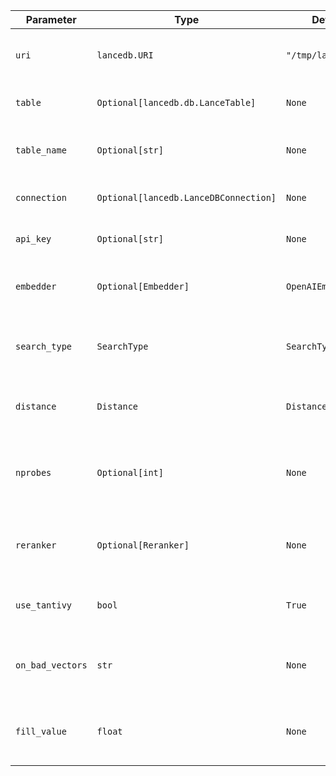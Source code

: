 | Parameter | Type | Default | Description |
| --------- | ---- | ------- | ----------- |
| `uri` | `lancedb.URI` | `"/tmp/lancedb"` | URI path or connection string for LanceDB |
| `table` | `Optional[lancedb.db.LanceTable]` | `None` | Pre-configured LanceDB table instance |
| `table_name` | `Optional[str]` | `None` | Name of the table to store vectors and metadata |
| `connection` | `Optional[lancedb.LanceDBConnection]` | `None` | Pre-configured LanceDB connection |
| `api_key` | `Optional[str]` | `None` | API key for cloud LanceDB authentication |
| `embedder` | `Optional[Embedder]` | `OpenAIEmbedder()` | Embedder instance to generate embeddings |
| `search_type` | `SearchType` | `SearchType.vector` | Type of search to perform (vector, keyword, or hybrid) |
| `distance` | `Distance` | `Distance.cosine` | Distance metric to use for similarity search |
| `nprobes` | `Optional[int]` | `None` | Number of probes for approximate nearest neighbor search |
| `reranker` | `Optional[Reranker]` | `None` | Optional reranker instance to rerank search results |
| `use_tantivy` | `bool` | `True` | Whether to use Tantivy for full-text search indexing |
| `on_bad_vectors` | `str` | `None` | What to do if the vector is bad. One of "error", "drop", "fill", "null". |
| `fill_value` | `float` | `None` | The value to fill the vector with if on_bad_vectors is "fill". |
